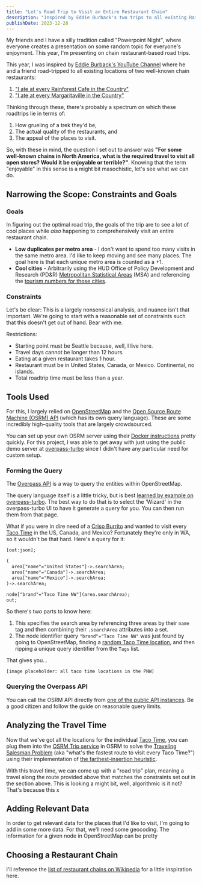 ```yaml
---
title: "Let's Road Trip to Visit an Entire Restaurant Chain"
description: "Inspired by Eddie Burback's two trips to all existing Rainforest Cafe and Margaritaville locations, I decided to analyze what chains in the US would make for the best road trips."
publishDate: 2023-12-28
---
```


My friends and I have a silly tradition called "Powerpoint Night", where everyone creates a presentation on some random topic for everyone's enjoyment. This year, I'm presenting on chain restaurant-based road trips.

This year, I was inspired by [Eddie Burback's YouTube Channel](https://www.youtube.com/@EddyBurback) where he and a friend road-tripped to all existing locations of two well-known chain restaurants:

1. ["I ate at every Rainforest Cafe in the Country"](https://www.youtube.com/watch?v=vA-bjpKvIw8)
2. ["I ate at every Margaritaville in the Country"](https://www.youtube.com/watch?v=Bsb9T1g5nlE)

Thinking through these, there's probably a spectrum on which these roadtrips lie in terms of:

1. How grueling of a trek they'd be,
2. The actual quality of the restaurants, and
3. The appeal of the places to visit.

So, with these in mind, the question I set out to answer was **"For some well-known chains in North America, what is the required travel to visit all open stores? Would it be enjoyable or terrible?"**. Knowing that the term "enjoyable" in this sense is a might bit masochistic, let's see what we can do.

## Narrowing the Scope: Constraints and Goals

### Goals

In figuring out the optimal road trip, the goals of the trip are to see a lot of cool places while _also_ happening to comprehensively visit an entire restaurant chain.

- **Low duplicates per metro area** - I don't want to spend too many visits in the same metro area. I'd like to keep moving and see many places. The goal here is that each unique metro area is counted as a +1.
- **Cool cities** - Arbitrarily using the HUD Office of Policy Development and Research (PD&R) [Metropolitan Statistical Areas](https://www.huduser.gov/portal/datasets/geotools.html) (MSA) and referencing the [tourism numbers for those cities](https://www.trade.gov/data-visualization/us-states-cities-visited-overseas-travelers).

### Constraints

Let's be clear: This is a largely nonsensical analysis, and nuance isn't that important. We're going to start with a reasonable set of constraints such that this doesn't get out of hand. Bear with me.

Restrictions:

- Starting point must be Seattle because, well, I live here.
- Travel days cannot be longer than 12 hours.
- Eating at a given restaurant takes 1 hour.
- Restaurant must be in United States, Canada, or Mexico. Continental, no islands.
- Total roadtrip time must be less than a year.

## Tools Used

For this, I largely relied on [OpenStreetMap](https://www.openstreetmap.org/) and the [Open Source Route Machine (OSRM) API](http://project-osrm.org/) (which has its own query language). These are some incredibly high-quality tools that are largely crowdsourced.

You can set up your own OSRM server using their [Docker instructions](https://github.com/Project-OSRM/osrm-backend#using-docker) pretty quickly. For this project, I was able to get away with just using the public demo server at [overpass-turbo](https://overpass-turbo.eu/) since I didn't have any particular need for custom setup.

### Forming the Query

The [Overpass API](https://dev.overpass-api.de/overpass-doc/en/index.html) is a way to query the entities within OpenStreetMap.

The query language itself is a little tricky, but is best [learned by example on overpass-turbo](https://overpass-turbo.eu/). The best way to do that is to select the 'Wizard' in the overpass-turbo UI to have it generate a query for you. You can then run them from that page.

What if you were in dire need of a [Crisp Burrito](https://tacotimenw.com/menu/combo-2-crisp-burrito/#menu_wrap) and wanted to visit every [Taco Time](https://tacotimenw.com/) in the US, Canada, and Mexico? Fortunately they're only in WA, so it wouldn't be that hard. Here's a query for it:

```txt
[out:json];

(
  area["name"="United States"]->.searchArea;
  area["name"="Canada"]->.searchArea;
  area["name"="Mexico"]->.searchArea;
)->.searchArea;

node["brand"="Taco Time NW"](area.searchArea);
out;
```

So there's two parts to know here:

1. This specifies the search area by referencing three areas by their `name` tag and then combining their `.searchArea` attributes into a set.
2. The node identifier query `"brand"="Taco Time NW"` was just found by going to OpenStreetMap, finding a [random Taco Time location](https://www.openstreetmap.org/way/290275947#map=19/48.93484/-122.48585), and then ripping a unique query identifier from the `Tags` list.

That gives you...

```
[image placeholder: all taco time locations in the PNW]
```

### Querying the Overpass API

You can call the OSRM API directly from [one of the public API instances](https://wiki.openstreetmap.org/wiki/Overpass_API#Public_Overpass_API_instances). Be a good citizen and follow the guide on reasonable query limits.

## Analyzing the Travel Time

Now that we've got all the locations for the individual [Taco Time](https://tacotimenw.com/), you can plug them into the [OSRM Trip service](http://project-osrm.org/docs/v5.5.1/api/#trip-service) in OSRM to solve the [Traveling Salesman Problem](https://en.wikipedia.org/wiki/Travelling_salesman_problem) (aka "what's the fastest route to visit every Taco Time?") using their implementation of [the farthest-insertion heuristic](https://www.cs.princeton.edu/courses/archive/spr16/cos126/checklist/tspextra.html).

With this travel time, we can come up with a "road trip" plan, meaning a travel along the route provided above that matches the constraints set out in the section above. This is looking a might bit, well, algorithmic is it not? That's because this x

## Adding Relevant Data

In order to get relevant data for the places that I'd like to visit, I'm going to add in some more data. For that, we'll need some geocoding. The information for a given node in OpenStreetMap can be pretty 

## Choosing a Restaurant Chain

I'll reference the [list of restaurant chains on Wikipedia](https://en.wikipedia.org/wiki/List_of_restaurant_chains_in_the_United_States) for a little inspiration here.
